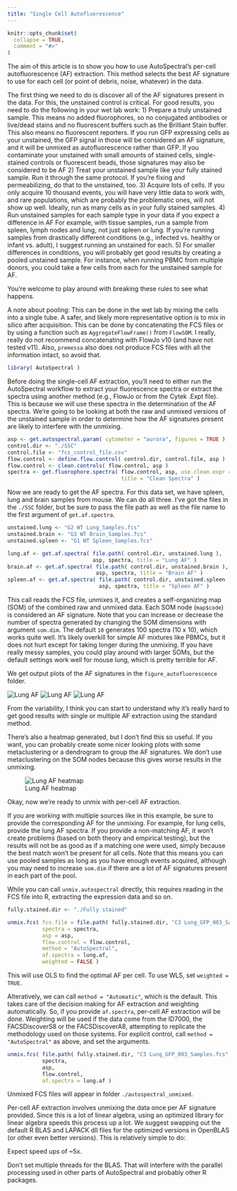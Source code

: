 ```yaml
---
title: "Single Cell Autofluorescence"
---
```


```r
knitr::opts_chunk$set(
  collapse = TRUE,
  comment = "#>"
)
```

The aim of this article is to show you how to use AutoSpectral's per-cell 
autofluorescence (AF) extraction. This method selects the best AF signature to 
use for each cell (or point of debris, noise, whatever) in the data.

The first thing we need to do is discover all of the AF signatures present in the
data. For this, the unstained control is critical. For good results, you need to 
do the following in your wet lab work:
1) Prepare a truly unstained sample. This means no added fluorophores, so no
conjugated antibodies or live/dead stains and no fluorescent buffers such as the
Brilliant Stain buffer. This also means no fluorescent reporters. If you run GFP
expressing cells as your unstained, the GFP signal in those will be considered an
AF signature, and it will be unmixed as autofluorescence rather than GFP. If you
contaminate your unstained with small amounts of stained cells, single-stained 
controls or fluorescent beads, those signatures may also be considered
to be AF
2) Treat your unstained sample like your fully stained sample. Run it through the
same protocol. If you're fixing and permeabilizing, do that to the unstained, too.
3) Acquire lots of cells. If you only acquire 10 thousand events, you will have 
very little data to work with, and rare populations, which are probably the
problematic ones, will not show up well. Ideally, run as many cells as in your
fully stained samples.
4) Run unstained samples for each sample type in your data if you expect a 
difference in AF For example, with tissue samples, run a sample from spleen, 
lymph nodes and lung, not just spleen or lung. If you're running samples from 
drastically different conditions (e.g., infected vs. healthy or infant vs. adult), 
I suggest running an unstained for each.
5) For smaller differences in conditions, you will probably get good results by
creating a pooled unstained sample. For instance, when running PBMC from multiple
donors, you could take a few cells from each for the unstained sample for AF.

You're welcome to play around with breaking these rules to see what happens.

A note about pooling: This can be done in the wet lab by mixing the cells into
a single tube. A safer, and likely more representative option is to mix in silico
after acquisition. This can be done by concatenating the FCS files or by using
a function such as `AggregateFlowFrame()` from `FlowSOM`. I really, really do
not recommend concatenating with FlowJo v10 (and have not tested v11). Also,
`premessa` also does not produce FCS files with all the information intact, so
avoid that.

```r
library( AutoSpectral )
```

Before doing the single-cell AF extraction, you'll need to either run the 
AutoSpectral workflow to extract your fluorescence spectra or extract the spectra
using another method (e.g., FlowJo or from the Cytek .Expt file). This is because 
we will use these spectra in the determination of the AF spectra. We're going to
be looking at both the raw and unmixed versions of the unstained sample in order
to determine how the AF signatures present are likely to interfere with the 
unmixing.

```r
asp <- get.autospectral.param( cytometer = "aurora", figures = TRUE )
control.dir <- "./SSC"
control.file <- "fcs_control_file.csv"
flow.control <- define.flow.control( control.dir, control.file, asp )
flow.control <- clean.controls( flow.control, asp )
spectra <- get.fluorophore.spectra( flow.control, asp, use.clean.expr = TRUE, 
                                    title = "Clean Spectra" )


```


Now we are ready to get the AF spectra. For this data set, we have spleen, lung
and brain samples from mouse. We can do all three. I've got the files in the 
`./SSC` folder, but be sure to pass the file path as well as the file name to the
first argument of `get.af.spectra`.

```r
unstained.lung <- "G2 WT Lung_Samples.fcs"
unstained.brain <- "G3 WT Brain_Samples.fcs"
unstained.spleen <- "G1 WT Spleen_Samples.fcs"

lung.af <- get.af.spectra( file.path( control.dir, unstained.lung ),
                           asp, spectra, title = "Lung AF" )
brain.af <- get.af.spectra( file.path( control.dir, unstained.brain ), 
                            asp, spectra, title = "Brain AF" )
spleen.af <- get.af.spectra( file.path( control.dir, unstained.spleen ), 
                             asp, spectra, title = "Spleen AF" )

```

This call reads the FCS file, unmixes it, and creates a self-organizing map (SOM) 
of the combined raw and unmixed data. Each SOM node (`map$code`) is considered an
AF signature. Note that you can increase or decrease the number of spectra generated
by changing the SOM dimensions with argument `som.dim`. The default `10` generates
100 spectra (10 x 10), which works quite well. It's likely overkill for simple
AF mixtures like PBMCs, but it does not hurt except for taking longer during the
unmixing. If you have really messy samples, you could play around with larger
SOMs, but the default settings work well for mouse lung, which is pretty terrible
for AF.

We get output plots of the AF signatures in the `figure_autofluorescence` folder.

![Lung AF](figures/Lung_AF_20250909.jpg)
![Lung AF](figures/Brain_AF_20250909.jpg)
![Lung AF](figures/Spleen_AF_20250909.jpg)

From the variability, I think you can start to understand why it's really hard
to get good results with single or multiple AF extraction using the standard
method.

There's also a heatmap generated, but I don't find this so useful. If you want,
you can probably create some nicer looking plots with some metaclustering or
a dendrogram to group the AF signatures. We don't use metaclustering on the SOM
nodes because this gives worse results in the unmixing.

![Lung AF heatmap](figures/Lung_AF_spectral_heatmap.jpg)

Okay, now we're ready to unmix with per-cell AF extraction.

If you are working with multiple sources like in this example, be sure to provide
the corresponding AF for the unmixing. For example, for lung cells, provide the
lung AF spectra. If you provide a non-matching AF, it won't create problems
(based on both theory and empirical testing), but the results will not be as good
as if a matching one were used, simply because the best match won't be present
for all cells. Note that this means you can use pooled samples as long as you have
enough events acquired, although you may need to increase `som.dim` if there are
a lot of AF signatures present in each part of the pool.

While you can call `unmix.autospectral` directly, this requires reading in the 
FCS file into R, extracting the expression data and so on.


```r
fully.stained.dir <- "./Fully stained"

unmix.fcs( fcs.file = file.path( fully.stained.dir, "C3 Lung_GFP_003_Samples.fcs" ),
           spectra = spectra,
           asp = asp,
           flow.control = flow.control,
           method = "AutoSpectral",
           af.spectra = lung.af,
           weighted = FALSE )
```

This will use OLS to find the optimal AF per cell. To use WLS, set 
`weighted = TRUE`.

Alteratively, we can call `method = "Automatic"`, which is the default. This takes
care of the decision making for AF extraction and weighting automatically. So,
if you provide `af.spectra`, per-cell AF extraction will be done. Weighting will
be used if the data come from the ID7000, the FACSDiscoverS8 or the FACSDiscoverA8,
attempting to replicate the methodology used on those systems. For explicit
control, call `method = "AutoSpectral"` as above, and set the arguments.

```r
unmix.fcs( file.path( fully.stained.dir, "C3 Lung_GFP_003_Samples.fcs" ),
           spectra,
           asp,
           flow.control,
           af.spectra = lung.af )
```

Unmixed FCS files will appear in folder `./autospectral_unmixed`.

Per-cell AF extraction involves unmixing the data once per AF signature provided.
Since this is a lot of linear algebra, using an optimized library for linear
algebra speeds this process up a lot. We suggest swapping out the default R BLAS
and LAPACK dll files for the optimized versions in OpenBLAS (or other even better
versions). This is relatively simple to do:

Expect speed ups of ~5x.

Don't set multiple threads for the BLAS. That will interfere with the parallel
processing used in other parts of AutoSpectral and probably other R packages.







